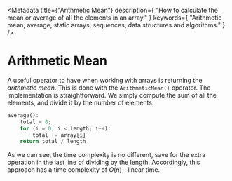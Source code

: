 <Metadata
	title={"Arithmetic Mean"}
	description={
		"How to calculate the mean or average of all the elements in an array."
	}
	keywords={
		"Arithmetic mean, average, static arrays, sequences, data structures and algorithms."
	}
/>

# Arithmetic Mean

A useful operator to have when working with arrays is returning the
_arithmetic mean_. This is done with the `ArithmeticMean()` operator. The
implementation is straightforward. We simply compute the sum of all the
elements, and divide it by the number of elements.

```rust
average():
	total = 0;
	for (i = 0; i < length; i++):
		total += array[i]
	return total / length
```

As we can see, the time complexity is no different, save for the extra
operation in the last line of dividing by the length. Accordingly, this
approach has a time complexity of ${O(n)}$—linear time.
